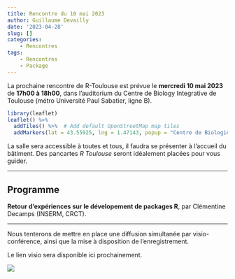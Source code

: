 ```yaml
---
title: Rencontre du 10 mai 2023
author: Guillaume Devailly
date: '2023-04-28'
slug: []
categories:
    - Rencontres
tags:
    - Rencontres
    - Package
---
```


La prochaine rencontre de R-Toulouse est prévue le 
**mercredi 10 mai 2023** de **17h00 à 18h00**, 
dans l'auditorium du Centre de Biology Integrative de Toulouse (métro Université Paul Sabatier, ligne B).

```r
library(leaflet)
leaflet() %>%
  addTiles() %>%  # Add default OpenStreetMap map tiles
  addMarkers(lat = 43.55925, lng = 1.47143, popup = "Centre de Biologie Intégrative")
```

La salle sera accessible à toutes et tous, il faudra se présenter à l'accueil du bâtiment.
Des pancartes *R Toulouse* seront idéalement placées pour vous guider.

---

## Programme

**Retour d'expériences sur le dévelopement de packages R**,
par Clémentine Decamps (INSERM, CRCT).

---

Nous tenterons de mettre en place une diffusion simultanée par visio-conférence, ainsi que la mise à disposition de l'enregistrement.

Le lien visio sera disponible ici prochainement.

![](/img/logo.svg)

